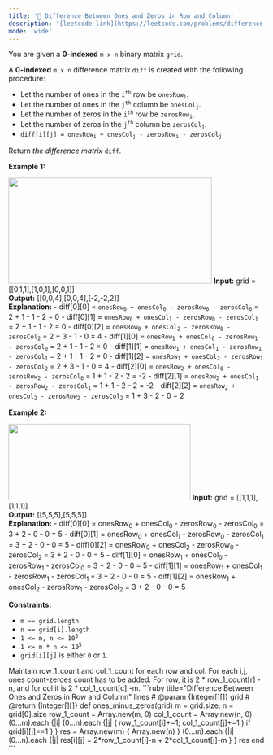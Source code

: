 ```yaml
---
title: '🧀 Difference Between Ones and Zeros in Row and Column'
description: '[leetcode link](https://leetcode.com/problems/difference-between-ones-and-zeros-in-row-and-column/description/)'
mode: 'wide'
---
```

<Tabs>
  <Tab title="Question" icon="circle-question" iconType="regular">
    <Card>
      <p>You are given a <strong>0-indexed</strong> <code>m x n</code> binary matrix <code>grid</code>.</p>  <p>A <strong>0-indexed</strong> <code>m x n</code> difference matrix <code>diff</code> is created with the following procedure:</p>  <ul>  <li>Let the number of ones in the <code>i<sup>th</sup></code> row be <code>onesRow<sub>i</sub></code>.</li>  <li>Let the number of ones in the <code>j<sup>th</sup></code> column be <code>onesCol<sub>j</sub></code>.</li>  <li>Let the number of zeros in the <code>i<sup>th</sup></code> row be <code>zerosRow<sub>i</sub></code>.</li>  <li>Let the number of zeros in the <code>j<sup>th</sup></code> column be <code>zerosCol<sub>j</sub></code>.</li>  <li><code>diff[i][j] = onesRow<sub>i</sub> + onesCol<sub>j</sub> - zerosRow<sub>i</sub> - zerosCol<sub>j</sub></code></li> </ul>  <p>Return <em>the difference matrix </em><code>diff</code>.</p>   <p><strong class="example">Example 1:</strong></p> <img src="https://assets.leetcode.com/uploads/2022/11/06/image-20221106171729-5.png" style="width: 400px; height: 208px;" />  <strong>Input:</strong> grid = [[0,1,1],[1,0,1],[0,0,1]] <br/> <strong>Output:</strong> [[0,0,4],[0,0,4],[-2,-2,2]] <br/> <strong>Explanation:</strong> - diff[0][0] = <code>onesRow<sub>0</sub> + onesCol<sub>0</sub> - zerosRow<sub>0</sub> - zerosCol<sub>0</sub></code> = 2 + 1 - 1 - 2 = 0  - diff[0][1] = <code>onesRow<sub>0</sub> + onesCol<sub>1</sub> - zerosRow<sub>0</sub> - zerosCol<sub>1</sub></code> = 2 + 1 - 1 - 2 = 0  - diff[0][2] = <code>onesRow<sub>0</sub> + onesCol<sub>2</sub> - zerosRow<sub>0</sub> - zerosCol<sub>2</sub></code> = 2 + 3 - 1 - 0 = 4  - diff[1][0] = <code>onesRow<sub>1</sub> + onesCol<sub>0</sub> - zerosRow<sub>1</sub> - zerosCol<sub>0</sub></code> = 2 + 1 - 1 - 2 = 0  - diff[1][1] = <code>onesRow<sub>1</sub> + onesCol<sub>1</sub> - zerosRow<sub>1</sub> - zerosCol<sub>1</sub></code> = 2 + 1 - 1 - 2 = 0  - diff[1][2] = <code>onesRow<sub>1</sub> + onesCol<sub>2</sub> - zerosRow<sub>1</sub> - zerosCol<sub>2</sub></code> = 2 + 3 - 1 - 0 = 4  - diff[2][0] = <code>onesRow<sub>2</sub> + onesCol<sub>0</sub> - zerosRow<sub>2</sub> - zerosCol<sub>0</sub></code> = 1 + 1 - 2 - 2 = -2 - diff[2][1] = <code>onesRow<sub>2</sub> + onesCol<sub>1</sub> - zerosRow<sub>2</sub> - zerosCol<sub>1</sub></code> = 1 + 1 - 2 - 2 = -2 - diff[2][2] = <code>onesRow<sub>2</sub> + onesCol<sub>2</sub> - zerosRow<sub>2</sub> - zerosCol<sub>2</sub></code> = 1 + 3 - 2 - 0 = 2   <p><strong class="example">Example 2:</strong></p> <img src="https://assets.leetcode.com/uploads/2022/11/06/image-20221106171747-6.png" style="width: 358px; height: 150px;" />  <strong>Input:</strong> grid = [[1,1,1],[1,1,1]] <br/> <strong>Output:</strong> [[5,5,5],[5,5,5]] <br/> <strong>Explanation:</strong> - diff[0][0] = onesRow<sub>0</sub> + onesCol<sub>0</sub> - zerosRow<sub>0</sub> - zerosCol<sub>0</sub> = 3 + 2 - 0 - 0 = 5 - diff[0][1] = onesRow<sub>0</sub> + onesCol<sub>1</sub> - zerosRow<sub>0</sub> - zerosCol<sub>1</sub> = 3 + 2 - 0 - 0 = 5 - diff[0][2] = onesRow<sub>0</sub> + onesCol<sub>2</sub> - zerosRow<sub>0</sub> - zerosCol<sub>2</sub> = 3 + 2 - 0 - 0 = 5 - diff[1][0] = onesRow<sub>1</sub> + onesCol<sub>0</sub> - zerosRow<sub>1</sub> - zerosCol<sub>0</sub> = 3 + 2 - 0 - 0 = 5 - diff[1][1] = onesRow<sub>1</sub> + onesCol<sub>1</sub> - zerosRow<sub>1</sub> - zerosCol<sub>1</sub> = 3 + 2 - 0 - 0 = 5 - diff[1][2] = onesRow<sub>1</sub> + onesCol<sub>2</sub> - zerosRow<sub>1</sub> - zerosCol<sub>2</sub> = 3 + 2 - 0 - 0 = 5    <p><strong>Constraints:</strong></p>  <ul>  <li><code>m == grid.length</code></li>  <li><code>n == grid[i].length</code></li>  <li><code>1 &lt;= m, n &lt;= 10<sup>5</sup></code></li>  <li><code>1 &lt;= m * n &lt;= 10<sup>5</sup></code></li>  <li><code>grid[i][j]</code> is either <code>0</code> or <code>1</code>.</li> </ul> 
    </Card>
  </Tab>
  <Tab title="Solution" icon="lightbulb" iconType="regular" >
    <Card>
      Maintain row_1_count and col_1_count for each row and col. For each i,j, ones count-zeroes count has to be added.
For row, it is 2 * row_1_count[r] - n, and for col it is 2 * col_1_count[c] -m. 
    </Card>
  <Expandable title="code">
    <CodeGroup dropdown>
```ruby title="Difference Between Ones and Zeros in Row and Column" lines
# @param {Integer[][]} grid
# @return {Integer[][]}
def ones_minus_zeros(grid)
  m = grid.size; n = grid[0].size
  row_1_count = Array.new(m, 0)
  col_1_count = Array.new(n, 0)
  (0...m).each {|i| (0...n).each {|j| ( row_1_count[i]+=1; col_1_count[j]+=1 ) if grid[i][j]==1 } }
  res = Array.new(m) { Array.new(n) }
  (0...m).each {|i| (0...n).each {|j| res[i][j] = 2*row_1_count[i]-n + 2*col_1_count[j]-m } }
  res
end
```
    </CodeGroup>
  </Expandable>
  </Tab>
</Tabs>